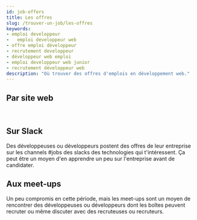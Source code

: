 ```yaml
---
id: job-offers
title: Les offres
slug: /trouver-un-job/les-offres
keywords:
- emploi developpeur
-	emploi developpeur web
- offre emploi développeur
- recrutement developpeur
- développeur web emploi
- emploi developpeur web junior
- recrutement développeur web
description: "Où trouver des offres d'emplois en développement web."
---
```



## Par site web

<div class="container">
  <HorizontalCard
    src='/img/find_a_job/job_offers/talent_io.png'
    alt='Logo Talent.io'
    href='https://www.talent.io/p/fr-fr/home'
    title='Talent.io'
    description="Création d'un profil sur le site puis les boîtes contactent les candidates ou candidats."
  />

  <HorizontalCard
    src='/img/find_a_job/job_offers/wttj.jpg'
    alt='Logo Welcome To The Jungle'
    href='https://www.welcometothejungle.com/fr/jobs'
    title='Welcome To The Jungle'
    description="Possibilité de filtrer les offres par localisation, secteur d'activités, type de contrat, niveau d'expérience, nombre de salariés, télétravail... Sur chaque offre il est possible d'accéder à la page de l'entreprise avec une présentation de l'équipe et de la tech."
  />
</div><br/>

## Sur Slack
Des développeuses ou développeurs postent des offres de leur entreprise sur les channels #jobs des slacks des technologies qui t'intéressent. Ça peut être un moyen d'en apprendre un peu sur l'entreprise avant de candidater.

<div class="container">
  <div class="row">
    <div class="col col--4">
      <Avatar 
        src='/img/find_a_job/job_offers/paris_rb.jpeg'
        alt='Logo Paris.rb'
        href='https://parisrb-slack-invite.herokuapp.com/'
        title='Paris.rb'
      />
    </div>
    <div class="col col--4">
      <Avatar 
        src='/img/find_a_job/job_offers/ladies_of_code.jpeg'
        alt='Logo Ladies of code'
        href='https://docs.google.com/forms/d/e/1FAIpQLSf6UX2cil5u44Odowx0dRJynLwoM31-Nn3Fuj51Okf4lRBPUw/viewform?usp=send_form'
        title='Ladies of Code'
      />
    </div>
  </div>
</div>

## Aux meet-ups
Un peu compromis en cette période, mais les meet-ups sont un moyen de rencontrer des développeuses ou développeurs dont les boîtes peuvent recruter ou même discuter avec des recruteuses ou recruteurs.

<div class="container">
  <div class="row">
    <div class="col col--4">
      <Avatar 
        src='/img/find_a_job/job_offers/paris_rb.jpeg'
        alt='Logo Paris.rb'
        href='https://www.meetup.com/fr-FR/parisrb/'
        title='Paris.rb'
      />
    </div>
    <div class="col col--4">
      <Avatar 
        src='/img/find_a_job/job_offers/paris_js.png'
        alt='Logo ParisJS'
        href='https://www.meetup.com/fr-FR/Paris-js/'
        title='ParisJS'
      />
    </div>
    <div class="col col--4">
      <Avatar 
        src='/img/find_a_job/job_offers/women_on_rails.jpeg'
        alt='Logo Women on Rails'
        href='https://www.meetup.com/fr-FR/Women-On-Rails/'
        title='Women on Rails'
      />
    </div>
  </div>
</div>
